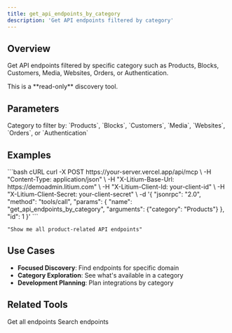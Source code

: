 ```yaml
---
title: get_api_endpoints_by_category
description: 'Get API endpoints filtered by category'
---
```


## Overview

Get API endpoints filtered by specific category such as Products, Blocks, Customers, Media, Websites, Orders, or Authentication.

<Info>
  This is a **read-only** discovery tool.
</Info>

## Parameters

<ParamField path="category" type="string" required>
  Category to filter by: `Products`, `Blocks`, `Customers`, `Media`, `Websites`, `Orders`, or `Authentication`
</ParamField>

## Examples

<CodeGroup>
```bash cURL
curl -X POST https://your-server.vercel.app/api/mcp \
  -H "Content-Type: application/json" \
  -H "X-Litium-Base-Url: https://demoadmin.litium.com" \
  -H "X-Litium-Client-Id: your-client-id" \
  -H "X-Litium-Client-Secret: your-client-secret" \
  -d '{
    "jsonrpc": "2.0",
    "method": "tools/call",
    "params": {
      "name": "get_api_endpoints_by_category",
      "arguments": {"category": "Products"}
    },
    "id": 1
  }'
```

```text Natural Language
"Show me all product-related API endpoints"
```
</CodeGroup>

## Use Cases

- **Focused Discovery**: Find endpoints for specific domain
- **Category Exploration**: See what's available in a category
- **Development Planning**: Plan integrations by category

## Related Tools

<CardGroup cols={2}>
  <Card title="get_all_api_endpoints" href="/tools/api-discovery/get-all-api-endpoints">Get all endpoints</Card>
  <Card title="search_api_endpoints" href="/tools/api-discovery/search-api-endpoints">Search endpoints</Card>
</CardGroup>


